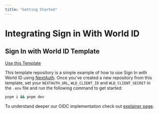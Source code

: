 ```yaml
---
title: "Getting Started"
---
```


# Integrating Sign in With World ID

## Sign In with World ID Template

[Use this Template](https://github.com/new?template_name=world-id-nextauth-template&template_owner=worldcoin)

This template repository is a simple example of how to use Sign In with World ID using [NextAuth](https://next-auth.js.org/). Once you've created a new repository from this template, set your `NEXTAUTH_URL`, `WLD_CLIENT_ID` and `WLD_CLIENT_SECRET` in the `.env` file and run the following command to get started:

```bash title="Usage"
pnpm i && pnpm dev
```

To understand deeper our OIDC implementation check out [explainer page](/world-id/sign-in/oidc).